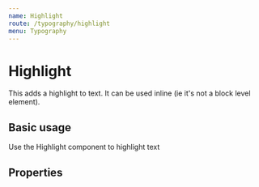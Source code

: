 ```yaml
---
name: Highlight
route: /typography/highlight
menu: Typography
---
```



# Highlight

This adds a highlight to text. It can be used inline (ie it's not a block level element).

## Basic usage
<Playground>
    <Highlight>
        Use the Highlight component to highlight text
    </Highlight>
</Playground>

## Properties
<PropsTable of={Highlight} />